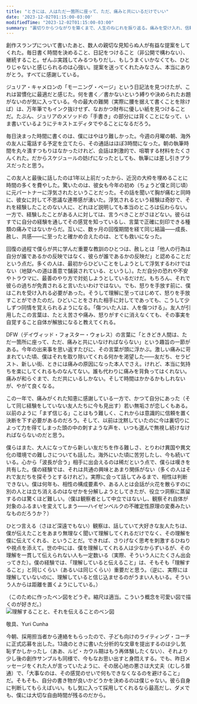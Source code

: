 ```yaml
---
title: "ときには、人はただ一箇所に座って、ただ、痛みと共にいるだけでいい"
date: '2023-12-02T01:15:00-03:00'
modifiedTime: "2023-12-02T01:15:00-03:00"
summary: "裏切りからつながりを築くまで、人生のねじれを振り返る。痛みを受け入れ、信頼のあり方の変化や大人になる難しさに向き合う。率直に自己成長、執筆、そしてコーチングへの挑戦を綴る。"
---
```


創作スランプについて書いたあと、数人の親切な見知らぬ人が有益な提案をしてくれた。毎日書く時間を決めること、日記をつけること（非公開で構わない）、継続すること。ぜんぶ実践してみるつもりだし、もしうまくいかなくても、ひとりじゃないと感じられるのは心強い。提案を送ってくれたみなさん、本当にありがとう。すべてに感謝している。

ジュリア・キャメロンの「モーニング・ページ」という日記法を見つけたが、これは習慣化に最適だと感じた。何を書く／書かないという縛りや決められたお題がないのが気に入っている。今の最大の難関（実際に腰を据えて書くことを除けば）は、万年筆でもインク抜けせず、なおかつ財布に優しい紙を見つけることだ。たぶん、ジュリアのメソッドの「手書き」の部分には背くことになって、いま書いているようにテキストエディタでやることになるだろう。

毎日決まった時間に書くのは、僕にはやはり難しかった。今週の月曜の朝、海外の友人に電話する予定を立てたら、その通話はほぼ3時間になった。朝の執筆時間を丸々潰すつもりはなかったけれど、会話は刺激的で、咀嚼する材料をたくさんくれた。だからスケジュールの妨げになったとしても、執筆には差し引きプラスだったと思う。

この友人と最後に話したのは1年以上前だったから、近況の大枠を埋めることに時間の多くを費やした。驚いたのは、彼女も今年の初め（ちょうど僕と同じ頃）に元パートナーに浮気されたということだった。その話を聞いて胸が痛むと同時に、彼女に対して不思議な連帯感が湧いた。浮気されるという経験は奇妙で、それを経験したことのない人に、どれほど説明しても本当のところは伝わらない。一方で、経験したことがある人に対しては、言うべきことがさほどない。彼らはすでに自分の経験を通してその感覚を知っているし、言葉で正確に刻印できる種類の痛みではないからだ。互いに、数ヶ月の回復期間を経て同じ結論——成長、赦し、共感——に至ったと確かめ合えたのは、とても救いになった。

回復の過程で僕らが共に学んだ重要な教訓のひとつは、赦しとは「他人の行為は自分が誰であるかの反映ではなく、彼らが誰であるかの反映だ」と認めることだという点だ。多くの人は、最初からひどいことをしようとして浮気するわけではない（地獄への道は善意で舗装されている、というし）。ただ自分の恐れや不安やトラウマに、最善のやり方で対処しようとしているだけだ。もちろん、それで彼らの過ちが免責されると言いたいわけではない。でも、怒りを手放す前に、僕はこれを受け入れる必要があった。そうして理解に至ってはじめて、怒りを手放すことができたのだ。ひどいことをされた相手に対してであっても、こうして少しずつ同情を覚えられるようになる。「傷ついた人は、人を傷つける」。友人が引用したこの言葉は、たとえ苦さや痛み、怒りがすぐに消えなくても、その事実を自覚すること自体が解放になると教えてくれる。

DFW（デイヴィッド・フォスター・ウォレス）の言葉に「ときどき人間は、ただ一箇所に座って、ただ、痛みと共にいなければならない」という趣旨の一節がある。今年の出来事を思い返すたびに、その言葉が頭に浮かぶ。激しい痛みに苛まれていた頃、僕はそれを取り除いてくれる何かを渇望した——友だち、セラピスト、新しい街、ときには痛みの原因になった本人でさえ。けれど、本当に気持ちを楽にしてくれるものなんてない。誰も代わりに痛みを背負ってはくれない。痛みが和らぐまで、ただ共にいるしかない。そして時間はかかるかもしれないが、やがて良くなる。

この一年で、痛みがくれた知恵に感謝している一方で、かつて自分にあった（そして同じ経験をしていない友人たちに今も見出す）若い無垢さが恋しくもある。以前のように「まず信じる」ことはもう難しく、これからは意識的に信頼を置く決断を下す必要があるのだろう。そして、以前は沈黙していたのに今は裏切りによって力を得てしまった頭の中の刺すような声を、いつも選んで無視し続けなければならないのだと思う。

僕らはまた、大人になってから新しい友だちを作る難しさ、とりわけ異国や異文化の環境での難しさについても話した。海外にいた頃に苦労したし、今も続いている。心から「波長が合う」相手に出会えるのは稀だという点で、僕らは嘆きを共有した。僕の経験では、それは共通の興味とあまり関係がない（多くの人はそれで友だちを探そうとするけれど）。実際に会って話してみるまで、相性は判断できない。僕は何年も、相性の構成要素や、ある人とは会話が火花を散らすのに別の人とは立ち消えるのはなぜかを分解しようとしてきたが、役立つ洞察に蒸留するのは驚くほど難しい。（僕は観察者として中立ではないし、観察それ自体が対象のふるまいを変えてしまう——ハイゼンベルクの不確定性原理の変奏みたいなものだろうか？）

ひとつ言える（さほど深遠でもない）観察は、話していて大好きな友人たちは、僕が伝えたことをあまり無理なく聞いて理解してくれるだけでなく、その理解を僕に伝えてくれる、ということだ。できれば、さりげなく思考を刺激するひねりや視点を添えて。世の中には、僕を理解してくれる人は少なからずいるが、その理解を一貫して伝えられない人も一定数いる（実際、そういう人にたくさん出会ってきた）。僕の経験では、「理解していると伝えること」は、そもそも「理解すること」と同じくらい（あるいは同じくらい）重要だと思う。（逆に、実際には理解していないのに、理解していると信じ込ませるのがうまい人もいる。そういう人からは距離を置くようにしている。）

（このために作ったベン図をどうぞ。縮尺は適当。こういう概念を可愛い図で描くのが好きだ。）
<br />
<img src="/static/images/blog/sometimes-humans-just-need-to-sit-in-one-place-and-like-hurt/graphic.jpeg" alt="理解することと、それを伝えることのベン図" />

敬具、Yuri Cunha

今朝、採用担当者から連絡をもらったので、子ども向けのライティング・コーチに正式応募を出した。13歳のときに書いた分析的な文章を提出するのは少し気恥ずかしかったし（ああ、ルピ・カウル期はもう再体験したくない）、それより少し後の創作サンプルも同様で、今もなお思い出すと身悶えする。でも、昨日メッセージをくれた人が言っていたように、その居心地の悪さは大丈夫（むしろ普通）で、「大事なのは、その感覚のせいで何もできなくなるのを避けること」だ。そもそも、自分の書き物が良いかどうかを決めるのは僕じゃない。彼ら自身に判断してもらえばいい。もし気に入って採用してくれるなら最高だし、ダメでも、僕には大切な自由時間が残るのだから。
